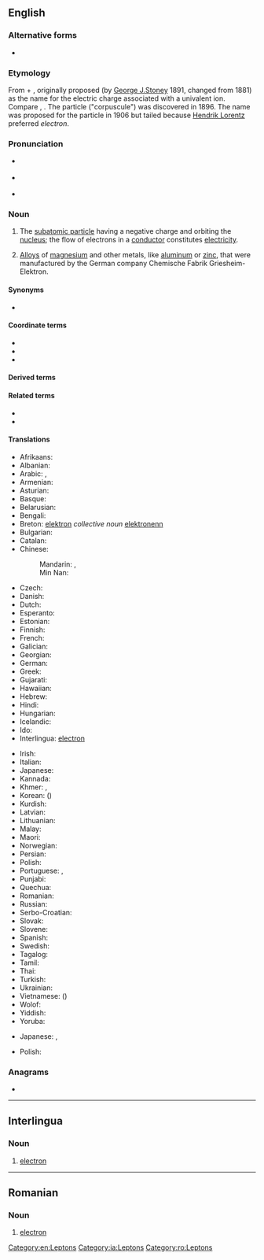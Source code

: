 {{also|Electron|electrón|électron|eléctron}}
==English==
{{wikipedia}}

===Alternative forms===
* {{l|en|electrion}} {{qualifier|dated}}

===Etymology===
From {{m|en|electric|electr(ic)}} + {{m|en|ion|(i)on}}, originally proposed (by [[:w:George Johnstone Stoney|George J.Stoney]] 1891, changed from ''{{m|en|electrolion}}'' 1881) as the name for the electric charge associated with a univalent ion. Compare {{m|en|electro-}}, {{m|en|-on}}.
The particle ("corpuscule") was discovered in 1896. The name ''{{m|en|electrion}}'' was proposed for the particle in 1906 but tailed because [[:w:Hendrik Lorentz|Hendrik Lorentz]] preferred ''electron''.

===Pronunciation===
* {{a|RP}} {{IPA|/ɪˈlɛktɹɒn/|lang=en}}
* {{a|GenAm}} {{IPA|/ɪˈlɛktɹɑn/|lang=en}}
* {{audio|en-us-electron.ogg|Audio (US)|lang=en}}

===Noun===
{{en-noun}}

# {{lb|en|particle}} The [[subatomic particle]] having a negative charge and orbiting the [[nucleus]]; the flow of electrons in a [[conductor]] constitutes [[electricity]].
# {{lb|en|chemistry|obsolete}} [[alloy|Alloys]] of [[magnesium]] and other metals, like [[aluminum]] or [[zinc]], that were manufactured by the German company Chemische Fabrik Griesheim-Elektron.

====Synonyms====
* {{sense|particle}} {{l|en|negatron}} {{qualifier|obsolete}}

====Coordinate terms====
* {{l|en|neutron}}
* {{l|en|proton}}
* {{l|en|positron}}

====Derived terms====
{{der3|lang=en
|antielectron
|coelectron
|cryo-electron microscopy
|cryo-transmission electron microscopy
|dielectron
|electrino
|electron affinity
|electron capture
|electron capture detector ‎
|electron carrier
|electron cloud
|electron configuration
|electron cryomicroscopy
|electron density
|electron donor
|electron gun
|electron hole
|electron micrograph
|electron microscopy ‎
|electron neutrino
|electron number
|electron pair
|electron shell
|electron spin resonance
|electron transfer reaction
|electron tube ‎
|electron volt
|electron wave function
|electronation
|electronlike
|free electron
|immunogold electron microscopy
|interelectron
|monochromated scanning transmission electron microscope
|multielectron
|photoelectron
|quasielectron
|scanning electron microscope
|scanning transmission electron microscope
|selectron
|surface-conduction electron-emitter display
|three-center two-electron bond
|transmission electron diffraction
|transmission electron microscope
|transmission electron microscopy
|unpaired electron
|valence electron}}

====Related terms====
* {{l|en|electronic}}
* {{l|en|electronics}}

====Translations====
{{trans-top|the negatively charged subatomic particles that orbit atoms}}
* Afrikaans: {{t|af|elektron}}
* Albanian: {{t|sq|elektroni}}
* Arabic: {{t|ar|إِلَكْتْرُون|m}}, {{t|ar|كُهَيْرِب}}
* Armenian: {{t+|hy|էլեկտրոն}}
* Asturian: {{t|ast|electrón|m}}
* Basque: {{t+|eu|elektroi}}
* Belarusian: {{t|be|электрон|m|tr=elektrón|sc=Cyrl}}
* Bengali: {{t+|bn|ইলেকট্রন|sc=Beng}}
* Breton: [[elektron]] ''collective noun'' [[elektronenn]] {{g|s}} {{g|f}}
* Bulgarian: {{t+|bg|електрон|m}}
* Catalan: {{t+|ca|electró|m}}
* Chinese:
*: Mandarin: {{t+|cmn|電子|sc=Hani}}, {{t+|cmn|电子|tr=diànzǐ|sc=Hani}}
*: Min Nan: {{t+|nan|電子|tr=tiān-chú|sc=Hani}}
* Czech: {{t+|cs|elektron|m}}
* Danish: {{t+|da|elektron|c}}
* Dutch: {{t+|nl|elektron|n}}
* Esperanto: {{t+|eo|elektrono}}
* Estonian: {{t+|et|elektron}}
* Finnish: {{t+|fi|elektroni}}
* French: {{t+|fr|électron|m}}
* Galician: {{t+|gl|electrón}}
* Georgian: {{t|ka|ელექტრონი}}
* German: {{t+|de|Elektron|n}}
* Greek: {{t+|el|ηλεκτρόνιο|n}}
* Gujarati: {{t+|gu|વીજાણુ|tr=vījāṇu|sc=Gujr}}
* Hawaiian: {{t|haw|huna ʻine}}
* Hebrew: {{t+|he|אלקטרון}}
* Hindi: {{t|hi|विद्युदणु|tr=vidyudaṇu|sc=Deva}}
* Hungarian: {{t+|hu|elektron}}
* Icelandic: {{t+|is|rafeind|f}}
* Ido: {{t+|io|elektrono}}
* Interlingua: [[#Interlingua|electron]]
{{trans-mid}}
* Irish: {{t|ga|leictreon|m}}
* Italian: {{t+|it|elettrone|m}}
* Japanese: {{t+|ja|電子|tr=でんし, denshi}}
* Kannada: {{t|kn|ಋಣವಿದ್ಯುತ್ಕಣ|sc=Knda}}
* Khmer: {{t+|km|អស្យាណូ|tr=’a’syaanou|sc=Khmr}}, {{t+|km|អេឡិចត្រុង|sc=Khmr|tr=eelɨchtrong}}
* Korean: {{t+|ko|전자}} ({{t+|ko|電子}})
* Kurdish: {{t|ku|kareva|sc=ku-Arab}}
* Latvian: {{t|lv|elektrons|m}}
* Lithuanian: {{t|lt|elektronas}}
* Malay: {{t|ms|elektron}}
* Maori: {{t|mi|irahiko}}
* Norwegian: {{t+|no|elektron}}
* Persian: {{t+|fa|الکترون|tr=elektron|sc=fa-Arab}}
* Polish: {{t+|pl|elektron|m}}
* Portuguese: {{t+|pt|electrão|m}}, {{qualifier|Brazil}} {{t+|pt|elétron|m}}
* Punjabi: {{t|pa|ਬਿਜਲਾਣੂ|tr=bijalāṇū|sc=Guru}}
* Quechua: {{t|qu|iliktrun}}
* Romanian: {{t+|ro|electron|m}}
* Russian: {{t+|ru|электро́н|m}}
* Serbo-Croatian: {{t+|sh|elektron|m}}
* Slovak: {{t+|sk|elektrón}}
* Slovene: {{t+|sl|elektron}}
* Spanish: {{t+|es|electrón|m}}
* Swedish: {{t+|sv|elektron|c}}
* Tagalog: {{t|tl|dagisik}}
* Tamil: {{t+|ta|எதிர்மின்னி|sc=Taml}}
* Thai: {{t+|th|อิเล็กตรอน}}
* Turkish: {{t+|tr|elektron}}
* Ukrainian: {{t|uk|електрон|m|tr=elektrón|sc=Cyrl}}
* Vietnamese: {{t+|vi|điện tử}} ({{t|vi|電子}})
* Wolof: {{t|wo|mbëjfepp}}
* Yiddish: {{t|yi|עלעקטראָן|m}}
* Yoruba: {{t|yo|atanná}}
{{trans-bottom}}

{{trans-top|an alloy}}
* Japanese: {{t|ja|エレクトロン|tr=erekutoron|sc=Jpan}}, {{t|ja|マグネシウム合金|tr=maguneshiumu gōkin|sc=Jpan}}
{{trans-mid}}
* Polish: {{t+|pl|elektron|m}}
{{trans-bottom}}

===Anagrams===
* {{anagrams|en|El Centro}}

[[Category:en:Leptons]]

----

==Interlingua==

===Noun===
{{ia-noun|es}}

# [[#English|electron]]

[[Category:ia:Leptons]]

----

==Romanian==

===Noun===
{{ro-noun|m|electroni}}

# [[#English|electron]]

[[Category:ro:Leptons]]